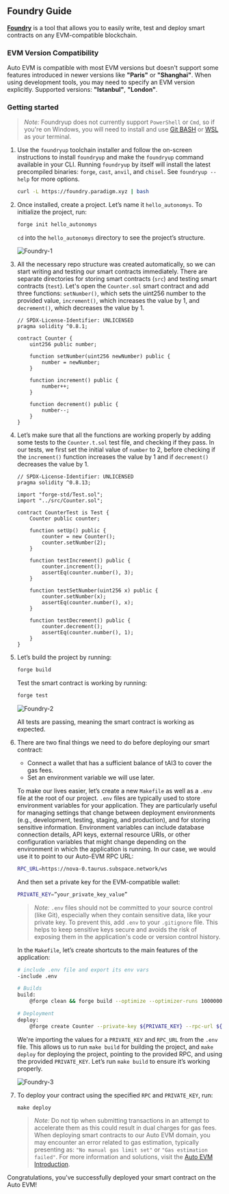 ## Foundry Guide

[**Foundry**](https://book.getfoundry.sh/) is a tool that allows you to easily write, test and deploy smart contracts on any EVM-compatible blockchain.

### EVM Version Compatibility

Auto EVM is compatible with most EVM versions but doesn't support some features introduced in newer versions like **"Paris"** or **"Shanghai"**. When using development tools, you may need to specify an EVM version explicitly. Supported versions: **"Istanbul"**, **"London"**. 

### Getting started

 > *Note:* Foundryup does not currently support `PowerShell` or `Cmd`, so if you're on Windows, you will need to install and use [Git BASH](https://gitforwindows.org/) or [WSL](https://learn.microsoft.com/en-us/windows/wsl/install) as your terminal.

1. Use the `foundryup` toolchain installer and follow the on-screen instructions to install `foundryup` and make the `foundryup` command available in your CLI. Running `foundryup` by itself will install the latest precompiled binaries: `forge`, `cast`, `anvil`, and `chisel`. See `foundryup --help` for more options.
    ```bash
    curl -L https://foundry.paradigm.xyz | bash
    ```

2. Once installed, create a project. Let’s name it `hello_autonomys`. To initialize the project, run:
    ```bash
    forge init hello_autonomys
    ```
   `cd` into the `hello_autonomys` directory to see the project’s structure.

    ![Foundry-1](/developers/Foundry-1.png)

3. All the necessary repo structure was created automatically, so we can start writing and testing our smart contracts immediately. There are separate directories for storing smart contracts (`src`) and testing smart contracts (`test`). Let's open the `Counter.sol` smart contract and add three functions: `setNumber()`, which sets the uint256 number to the provided value, `increment()`, which increases the value by 1, and `decrement()`, which decreases the value by 1.

    ```
    // SPDX-License-Identifier: UNLICENSED
    pragma solidity ^0.8.1;

    contract Counter {
        uint256 public number;

        function setNumber(uint256 newNumber) public {
            number = newNumber;
        }

        function increment() public {
            number++;
        }

        function decrement() public {
            number--;
        }
    }
    ```

4. Let’s make sure that all the functions are working properly by adding some tests to the `Counter.t.sol` test file, and checking if they pass. In our tests, we first set the initial value of `number` to 2, before checking if the `increment()` function increases the value by 1 and if `decrement()` decreases the value by 1.

    ```
    // SPDX-License-Identifier: UNLICENSED
    pragma solidity ^0.8.13;

    import "forge-std/Test.sol";
    import "../src/Counter.sol";

    contract CounterTest is Test {
        Counter public counter;

        function setUp() public {
            counter = new Counter();
            counter.setNumber(2);
        }

        function testIncrement() public {
            counter.increment();
            assertEq(counter.number(), 3);
        }

        function testSetNumber(uint256 x) public {
            counter.setNumber(x);
            assertEq(counter.number(), x);
        }

        function testDecrement() public {
            counter.decrement();
            assertEq(counter.number(), 1);
        }
    }
    ```

5. Let’s build the project by running: 

    ```bash
    forge build
    ```

    Test the smart contract is working by running:

    ```bash
    forge test
    ```

    ![Foundry-2](/developers/Foundry-2.png)

    All tests are passing, meaning the smart contract is working as expected.

6. There are two final things we need to do before deploying our smart contract:
    - Connect a wallet that has a sufficient balance of tAI3 to cover the gas fees.
    - Set an environment variable we will use later.

    To make our lives easier, let’s create a new `Makefile` as well as a `.env` file at the root of our project. `.env` files are typically used to store environment variables for your application. They are particularly useful for managing settings that change between deployment environments (e.g., development, testing, staging, and production), and for storing sensitive information. Environment variables can include database connection details, API keys, external resource URIs, or other configuration variables that might change depending on the environment in which the application is running. In our case, we would use it to point to our Auto-EVM RPC URL:

    ```bash
    RPC_URL=https://nova-0.taurus.subspace.network/ws
    ```

    And then set a private key for the EVM-compatible wallet:

    ```bash
    PRIVATE_KEY=”your_private_key_value”
    ```
    
    > *Note:* `.env` files should not be committed to your source control (like Git), especially when they contain sensitive data, like your private key. To prevent this, add `.env` to your `.gitignore` file. This helps to keep sensitive keys secure and avoids the risk of exposing them in the application's code or version control history.

    In the `Makefile`, let’s create shortcuts to the main features of the application:

    ```bash
    # include .env file and export its env vars
    -include .env

    # Builds
    build:
	    @forge clean && forge build --optimize --optimizer-runs 1000000

    # Deployment
    deploy:
	    @forge create Counter --private-key ${PRIVATE_KEY} --rpc-url ${RPC_URL} --evm-version london
    ```

    We're importing the values for a `PRIVATE_KEY` and `RPC_URL` from the `.env` file. This allows us to run `make build` for building the project, and `make deploy` for deploying the project, pointing to the provided RPC, and using the provided `PRIVATE_KEY`. Let’s run `make build` to ensure it’s working properly.

    ![Foundry-3](/developers/Foundry-3.png)

7. To deploy your contract using the specified `RPC` and `PRIVATE_KEY`, run:

    ```
    make deploy
    ```

    > *Note:* Do not tip when submitting transactions in an attempt to accelerate them as this could result in dual charges for gas fees. When deploying smart contracts to our Auto EVM domain, you may encounter an error related to gas estimation, typically presenting as: `"No manual gas limit set"` or `"Gas estimation failed"`. For more information and solutions, visit the [Auto EVM Introduction](/evm/introduction).

Congratulations, you've successfully deployed your smart contract on the Auto EVM!
